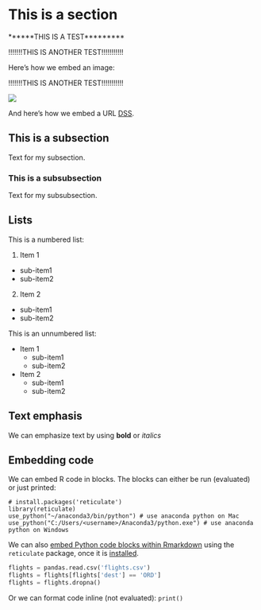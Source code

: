 # This is a section


******THIS IS A TEST*********

!!!!!!!THIS IS ANOTHER TEST!!!!!!!!!!!

Here's how we embed an image:

!!!!!!!THIS IS ANOTHER TEST!!!!!!!!!!!

![](images/readme-license.png)

And here's how we embed a URL [DSS](https://dss.iq.harvard.edu/).

## This is a subsection

Text for my subsection.

### This is a subsubsection

Text for my subsubsection.

## Lists

This is a numbered list:

1. Item 1
  + sub-item1
  + sub-item2
2. Item 2
  + sub-item1
  + sub-item2

This is an unnumbered list:

* Item 1
  + sub-item1
  + sub-item2
* Item 2
  + sub-item1
  + sub-item2


## Text emphasis

We can emphasize text by using **bold** or *italics*


## Embedding code

We can embed R code in blocks. The blocks can either be run (evaluated) or just printed:

```r-setup
# install.packages('reticulate')
library(reticulate)
use_python("~/anaconda3/bin/python") # use anaconda python on Mac
use_python("C:/Users/<username>/Anaconda3/python.exe") # use anaconda python on Windows
```

We can also [embed Python code blocks within Rmarkdown](https://rstudio.github.io/reticulate/articles/r_markdown.html) using the `reticulate` package, once it is [installed](https://rstudio.github.io/reticulate/index.html).

```python
flights = pandas.read.csv('flights.csv')
flights = flights[flights['dest'] == 'ORD']
flights = flights.dropna()
```

Or we can format code inline (not evaluated): `print()`
